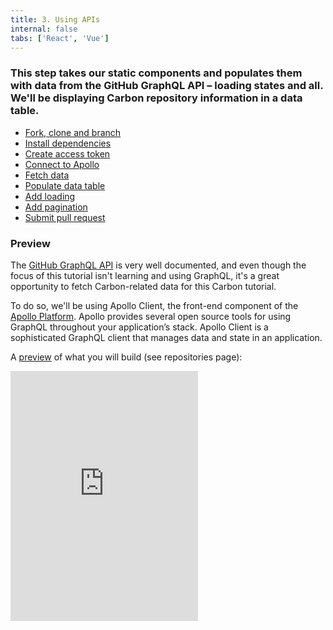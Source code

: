 ```yaml
---
title: 3. Using APIs
internal: false
tabs: ['React', 'Vue']
---
```


### This step takes our static components and populates them with data from the GitHub GraphQL API – loading states and all. We'll be displaying Carbon repository information in a data table.

<AnchorLinks>

- [Fork, clone and branch](#fork-clone-and-branch)
- [Install dependencies](#install-dependencies)
- [Create access token](#create-access-token)
- [Connect to Apollo](#create-access-token)
- [Fetch data](#fetch-data)
- [Populate data table](#populate-data-table)
- [Add loading](#add-loading)
- [Add pagination](#add-pagination)
- [Submit pull request](#submit-pull-request)

</AnchorLinks>

### Preview

The [GitHub GraphQL API](https://developer.github.com/v4/) is very well documented, and even though the focus of this tutorial isn't learning and using GraphQL, it's a great opportunity to fetch Carbon-related data for this Carbon tutorial.

To do so, we'll be using Apollo Client, the front-end component of the [Apollo Platform](https://www.apollographql.com/docs/intro/platform). Apollo provides several open source tools for using GraphQL throughout your application’s stack. Apollo Client is a sophisticated GraphQL client that manages data and state in an application.

A [preview](https://vue-step-4--carbon-tutorial-vue.netlify.com) of what you will build (see repositories page):

<Row>
  <Column offsetLg="4">
    <iframe
      height="400"
      title="Carbon Tutorial Step 3"
      src="https://vue-step-4--carbon-tutorial-vue.netlify.com"
      frameborder="no"
      allowtransparency="true"
      allowfullscreen="true"
      class="bx--iframe bx--iframe--border"
    />
  </Column>
</Row>

## Fork, clone and branch

This tutorial has an accompanying GitHub repository called [carbon-tutorial-vue](https://github.com/carbon-design-system/carbon-tutorial-vue) that we'll use as a starting point for each step. If you haven't forked and cloned that repository yet, and haven't added the upstream remote, go ahead and do so by following the [step 2 instructions](/tutorial/step-2/vue#fork-clone--branch).

### Branch

With your repository all set up, let's check out the branch for this tutorial step's starting point.

```bash
$ git fetch upstream
$ git checkout -b vue-step-3 upstream/vue-step-3
```

### Build and start app

Install the app's dependencies:

```bash
$ yarn
```

Then, start the app:

```bash
$ yarn serve
```

You should see something similar to where the [previous step](/tutorial/step-2/vue) left off. Stop your app with `CTRL-C` and let's get everything installed.

## Install dependencies

We'll shortcut this using the Vue CLI, if you'd like more information head over to [Vue Apollo Installation](https://vue-apollo.netlify.com/guide/installation.html#vue-cli-plugin) for details.

_Note: If you have not yet installed the Vue CLI, you will need to [install the Vue CLI](https://cli.vuejs.org/) before running the Vue Apollo Installation._

Install the following

- `apollo-boost` - package containing everything you need to set up Apollo Client
- `graphql` - parses your GraphQL queries
- `vue-apollo` - Apollo integration for Vue

Using the command:

```bash
$ vue add apollo
```

At the following prompts answer 'No' to each of the questions.

- Add example code? No
- Add a GraphQL API Server? No
- Configure Apollo Engine? No

## Create access token

You'll need a personal access token from your GitHub account in order to make requests to the GitHub API. Check out [this guide](https://help.github.com/en/articles/creating-a-personal-access-token-for-the-command-line) to see how to get one.

When you get to the scope/permissions step, you can leave them all unchecked. We don't need any special permissions, we just need access to the public API.

Once you have your token, we need to put it in a place where create-vue-app can use it. When your application is being built and developed, create-vue-app will parse environmental variables in any file that starts with `.env` and make them available under `process.env.MY_VARIABLE`.

One caveat is that we need to start our variables with `VUE_APP_`. You can read more about environmental variables in [create-vue-app's guide](https://facebook.github.io/create-vue-app/docs/adding-custom-environment-variables).

_Note: If you already have a valid GitHub Personal Access Token, you can use that token here._

Since we don't want to commit this file to Git, we can put it in `.env.local` which is in our `.gitignore` list. Your file should just have a single line like this one, where the `x`s are replaced with your unique token.

##### .env.local

```bash
VUE_APP_GITHUB_PERSONAL_ACCESS_TOKEN=xxxxxx
```

Go ahead and start your app with `yarn serve`, or, if your app is running, you'll need to restart it to get access to this token.

## Connect to Apollo

The `vue-apollo` plugin has made a number of changes to our project.

If you open `src/main.js` you will see that the CLI has updated this file with the following:.

##### src/main.js

```javascript
import { ApolloProvider } from 'vue-apollo';

new Vue({
  router,
  apolloProvider: createProvider(),
  render: h => h(App),
}).$mount('#app');
```

This is loading from a file the CLI created for you `src/vue-apollo.js` which we need to update to target the github api.

#### src/vue-apollo.js

Update the following values:

```javascript
// Use our access token
const AUTH_TOKEN = process.env.VUE_APP_GITHUB_PERSONAL_ACCESS_TOKEN;

// Target github api
const httpEndpoint =
  process.env.VUE_APP_GRAPHQL_HTTP || 'https://api.github.com/graphql';

const defaultOptions = {
  // set wsEndpoint to null
  wsEndpoint: process.env.VUE_APP_GRAPHQL_WS,

  // Use the form expected by github for authorisation
  getAuth: tokenName => `Bearer ${tokenName}`,
};
```

## Fetch data

### Imports

Add the following imports to the top of the script section of `RepoPage.vue`:

##### src/views/RepoPage/RepoPage.vue

```javascript
import gql from 'graphql-tag';
```

### Query

Next we'll assemble our GraphQL query to fetch only the data we need from the GraphQL API. We'll do this using the `gql` helper we just imported. The `gql` helper lets you write GraphQL queries using interpolated strings (backticks) in JavaScript. In addition, we'll be using the `Query` component from `vue-apollo` which gives us some great information about our query's loading state in addition to the data.

You can use GitHub's [explorer](https://developer.github.com/v4/explorer/) tool to write and test your own queries. Try copying the query below and experiment with changing the properties. You can also click the "Docs" button in the top right of the explorer to view all of the available data and query parameters.

If you'd like some more information regarding writing queries and using the Query component, we recommend [Apollo's documentation](https://www.apollographql.com/docs/tutorial/queries) on this topic.

Add this after your imports:

##### src/views/RepoPage/RepoPage.vue

```graphql
const REPO_QUERY = gql`
  query REPO_QUERY {
    # Let's use carbon as our organization
    organization(login: "carbon-design-system") {
      # We'll grab all the repositories in one go. To load more resources
      # continuously, see the advanced topics.
      repositories(first: 75, orderBy: { field: UPDATED_AT, direction: DESC }) {
        totalCount
        nodes {
          url
          homepageUrl
          issues(filterBy: { states: OPEN }) {
            totalCount
          }
          stargazers {
            totalCount
          }
          releases(first: 1) {
            totalCount
            nodes {
              name
            }
          }
          name
          updatedAt
          createdAt
          description
          id
        }
      }
    }
  }
`;
```

Next let's we need to configure apollo in our component script, adding the following after the data() declaration.

##### src/views/RepoPage/RepoPage.vue

```javascript
apollo: {
  organization: REPO_QUERY
},
```

At this point, we should run our query view the raw the results to verify that the request is working.

In RepoPage.vue add the following before the `RepoTable` tag.

##### src/views/RepoPage/RepoPage.vue

```html
{{ this.organization }}
```

When the data loads you should see the response rendered on your repository page. If not check the console to see if there are any errors and fix.

Revert this last change and continue.

This data is not quite in the format our RepoTable component is expecting so we'll use a computed property to transform it. Computed properties in Vue cache and watch their reactive dependencies for us.

Remove 'rows' constant and it's use in the data declaration and add this computed property.

##### src/views/RepoPage/RepoPage.vue

```javascript
computed: {
  rows() {
      if (!this.organization) {
      return [];
    } else {
      return this.organization.repositories.nodes.map(row => ({
        ...row,
        key: row.id,
        stars: row.stargazers.totalCount,
        issueCount: row.issues.totalCount,
        createdAt: new Date(row.createdAt).toLocaleDateString(),
        updatedAt: new Date(row.updatedAt).toLocaleDateString(),
        links: { url: row.url, homepageUrl: row.homepageUrl }
      }));
    }
  }
}
```

At this point you have a working table but the links column clearly isn't what we want.

### Helper component

This column in the data table will be a list of repository and home page links, so let's create a component called `LinkList`.

Add the following to create your component:

A template section

##### src/views/RepoPage/LinkList.vue

```html
<ul class="link-list">
  <li>
    <cv-link :href="url">GitHub</cv-link>
  </li>

  <li v-if="homepageUrl">
    <span>&nbsp;|&nbsp;</span>
    <cv-link :href="homepageUrl">Homepage</cv-link>
  </li>
</ul>
```

A script section

##### src/views/RepoPage/LinkList.vue

```javascript
export default {
  name: 'LinkList',
  props: {
    url: String,
    homepageUrl: String,
  },
};
```

And a style section

##### src/views/RepoPage/LinkList.vue

```scss
.link-list {
  display: flex;
}
```

Now let's make use of this component in our RepoTable component.

At the top of the script section import the link list component:

##### src/views/RepoPage/RepoTable.vue

```javascript
import LinkList from './LinkList';
```

And below the name of the component add:

##### src/views/RepoPage/RepoTable.vue

```javascript
  components: { LinkList },
```

Then make use of it in our template replacing:

##### src/views/RepoPage/RepoTable.vue

<!-- prettier-ignore-start -->
```html
<cv-data-table-cell
  v-for="(cell, cellIndex) in row.data"
  :key="`${cellIndex}`"
  >{{cell}}</cv-data-table-cell>
```
<!-- prettier-ignore-end -->

with

##### src/views/RepoPage/RepoTable.vue

<!-- prettier-ignore-start -->
```html
<cv-data-table-cell v-for="(cell, cellIndex) in row.data" :key="`${cellIndex}`">
  <template v-if="!cell.url">
    {{cell}}
  </template>
  <link-list v-else :url="cell.url" :homepage-url="cell.homepageUrl" />
</cv-data-table-cell>
```
<!-- prettier-ignore-end -->

Here in order to switch between the stanard rendering of a data cell we've wrapped our standard {{cell}} rendering in a template tag. The template tag is non-rendering so will dissapear leaving us with the same content as before.

Using the v-if and v-else directives we switch based on the contents of the cell between the standard rendering and the LinkList component.

Checking our output again you should now see the LinkList component rendering the final column.

Next we'll update our row description, update the computed property data() in `RepoTable.vue` to have the following description.

##### src/views/RepoPage/RepoTable.vue

<!-- prettier-ignore-start -->
```javascript
  description: row.description
```
<!-- prettier-ignore-end -->

Check the output again and you should find the descriptions are updated.

After this many refreshes you may have noticed a slight delay in the data loading. As outlined in the [documentation](https://vue-apollo.netlify.com/guide/apollo/#apollo) all components contained under one with an apolloProvider have a `$apollo` attribute. As we added the apolloProvider to our app when creating the Vue instance it is available to us everywhere.

We can use the property to react to [loading state](https://vue-apollo.netlify.com/guide/apollo/queries.html#loading-state).

First lets demonstrate that this works.

#### src/views/RepoPage/RepoPage.vue

Pass the loading state into our RepoTable component by updating the template with the following.

```html
<repo-table
  :headers="headers"
  :rows="rows"
  title="Carbon Repositories"
  helperText="A collection of public Carbon repositories."
  :loading="$apollo.loading"
/>
```

Next add this property to the `RepoTable` component

##### src/views/RepoPage/RepoTable.vue

```javascript
  props: {
    headers: Array,
    rows: Array,
    title: String,
    helperText: String,
    loading: Boolean,
  },
```

Making use of the property to display a loading message.

Replace

##### src/views/RepoPage/RepoTable.vue

```html
<cv-data-table :columns="columns"
```

with

##### src/views/RepoPage/RepoTable.vue

```html
<div v-if="loading">Loading...</div>
<cv-data-table v-else :columns="columns"
```

Here we have made use of the v-if and v-else directives to switch content based on the state of \$apollo.loading. If you refresh your app you should see this take effect.

Now that we know this is works let's try something a bit more sophisticated and replace the div containing our loading message with use of the `CvDataTableSkeleton` component.

##### src/views/RepoPage/RepoTable.vue

<!-- prettier-ignore-start -->
```html
<cv-data-table-skeleton
  v-if="loading"
  :columns="columns"
  :title="title"
  :helper-text="helperText"
  :rows="10"
/>
```
<!-- prettier-ignore-end -->

We need to tell the loading skeleton how many rows to render, so let's use 10 skeleton rows to prepare for the next enhancement...

## Add pagination

Pagination! Instead of rendering every repository, let's add pagination to the data table to only render 10 at a time. Depending on your specific requirements, you may need to fetch new data each time that you interact with the pagination component, but for simplicity, we're going to make one request to fetch all data, and then paginate the in-memory row data.

Let's start by adjusting our `PageTable' component template to add pagination. If you review the [storybook notes](http://vue.carbondesignsystem.com/?path=/info/components-cvdatatable--default) you'll see that pagination is added to the data table by supplying a pagination object and listening for pagination events as follows.

##### src/views/RepoPage/RepoTable.vue

<!-- prettier-ignore-start -->
```html
  <cv-data-table
    v-else
    :columns="columns"
    :title="title"
    :helper-text="helperText"
    :pagination="{ numberOfItems: this.totalRows }"
    @pagination="$emit('pagination', $event)"
>
```
<!-- prettier-ignore-end -->

_Note: ':prop' is an abbreviation of 'v-bind:prop'_
_Note: '@event' is an abbreviation of 'v-on:event'_

In the pagination event we've used $emit and $event to re-raise the pagination event to our `RepoPage` component so that it can arrange to pass only the rows we want to see to the `RepoTable` component.

We also need to add the `totalRows` property used in the data tables pagination property.

##### src/views/RepoPage/RepoTable.vue

```javascript
totalRows: Number,
```

Next to our `RepoPage` component, let's first update our template by updating our `RepoTable` use with the following attributes.

##### src/views/RepoPage/RepoPage.vue

<!-- prettier-ignore-start -->
```html
:rows="pagedRows"
:totalRows="rows.length"
@pagination="onPagination"
```
<!-- prettier-ignore-end -->

replacing

##### src/views/RepoPage/RepoPage.vue

```html
:rows="rows"
```

Next in the data property of our component add values for pageSize, pageStart and page into the data method return to support our pagination.

##### src/views/RepoPage/RepoPage.vue

```javascript
  data() {
    return {
      headers,
      pageSize: 0,
      pageStart: 0,
      page: 0
    };
  },
```

_Note: We could have passed values for pageSize and page into our pagination component if we had a specific page or page size we wanted to start with. Instead we are relying on the pagination component to set some sensible defaults and provide us with the details through an event._

Then before we can see our paginated table we need to add: a pagedRows computed property to select the slice of input rows we are interested in, and a method to handle the pagination event.

##### src/views/RepoPage/RepoPage.vue

```javascript
  computed: {
    // other computed properties
    // ...
    pagedRows() {
      return this.rows.slice(this.pageStart, this.pageStart + this.pageSize);
    }
  },
  methods: {
    onPagination(val) {
      this.pageSize = val.length;
      this.pageStart = val.start;
      this.page = val.page;
    }
  }
```

_Note: Like the other Carbon Vue components,_ `Pagination` _component examples can be found in [Storybook](http://vue.carbondesignsystem.com/?path=/story/components-cvpagination--default) by browsing the story and knobs._

That does it! Your data table should fetch GitHub data on first render. You can expand each row to see the repository's description. You can modify the pagination items per page and cycle through pages or jump to a specific page of repositories.

## Mystery

Hmmm, there is at least one more issue to resolve. If you expand a row or two to see the repository descriptions you will and then change page. What happens?

Assuming you didn't catch this earlier you will find that the expanded rows, stay expanded after paging. That is if row two was expanded before pagination it is expanded after.

This is becuase we chose a poor values to use as our row and cell keys as we iterated over them. The result is that Vue sees these items as having the same key and makes the assumption that content but not state has changed.

To fix this add the following to the RepoPage component you should be able to find something better.

```javascript
  watch: {
    rows() {
      if (this.organization) {
        console.dir(this.organization.repositories.nodes);
      }
    }
  },
```

\_Hint: id and url are likely unique properties, you could use either of these to update the prototype. In fact we already pass the id value to RepoTable.\_

Can you fix it?

## Submit pull request

We're going to submit a pull request to verify completion of this tutorial step.

### Continuous integration (CI) check

Run the CI check to make sure we're all set to submit a pull request.

```bash
$ yarn ci-check
```

_Note: Having issues running the CI check? [Step 1](</tutorial/step-1/vue#continuous-integration-(ci)-check>) has troubleshooting notes that may help._

### Git commit and push

Before we can create a pull request, stage and commit all of your changes:

```bash
$ git add --all && git commit -m "feat(tutorial): complete step 3"
```

Then, push to your repository:

```bash
$ git push origin vue-step-3
```

_Note: Having issues pushing your changes? [Step 1](/tutorial/step-1/vue#git-commit-and-push) has troubleshooting notes that may help._

### Pull request (PR)

Finally, visit [carbon-tutorial-vue](https://github.com/carbon-design-system/carbon-tutorial-vue) to "Compare & pull request". In doing so, make sure that you are comparing to `vue-step-3` into `base: vue-step-3`.

_Note: Expect your tutorial step PRs to be reviewed by the Carbon team but not merged. We'll close your PR so we can keep the repository's remote branches pristine and ready for the next person!_
